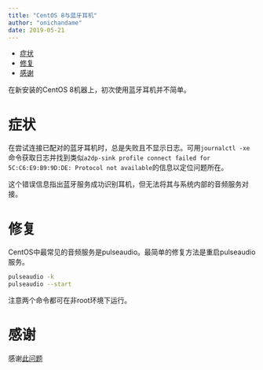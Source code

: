 ```yaml
---
title: "CentOS 8与蓝牙耳机"
author: "onichandame"
date: 2019-05-21
---
```


<!-- vim-markdown-toc GFM -->

* [症状](#症状)
* [修复](#修复)
* [感谢](#感谢)

<!-- vim-markdown-toc -->

在新安装的CentOS 8机器上，初次使用蓝牙耳机并不简单。

# 症状

在尝试连接已配对的蓝牙耳机时，总是失败且不显示日志。可用`journalctl -xe`命令获取日志并找到类似`a2dp-sink profile connect failed for 5C:C6:E9:B9:9D:DE: Protocol not available`的信息以定位问题所在。

这个错误信息指出蓝牙服务成功识别耳机，但无法将其与系统内部的音频服务对接。

# 修复

CentOS中最常见的音频服务是pulseaudio。最简单的修复方法是重启pulseaudio服务。

```bash
pulseaudio -k
pulseaudio --start
```

注意两个命令都可在非root环境下运行。

# 感谢

感谢[此问题](https://unix.stackexchange.com/questions/258074/error-when-trying-to-connect-to-bluetooth-speaker-org-bluez-error-failed)
